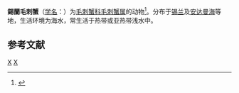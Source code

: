 {{Speciesbox 
| genus = Pilumnus
| species = ceylonicus
| authority = Deb, 1987
}}
'''錫蘭毛刺蟹'''（[[学名|学名]]：{{lang|la|'''''Pilumnus ceylonicus'''''}}）为[[毛刺蟹科|毛刺蟹科]][[毛刺蟹属|毛刺蟹属]]的动物<ref name="WoRMS_442497">{{Cite WoRMS |author=Peter Davie |year=2009 |title=''Pilumnus ceylonicus'' Deb, 1987 |id=442497 |accessdate=2014-04-01 |language=en }}</ref>。分布于[[锡兰|锡兰]]及[[安达曼海|安达曼海]]等地，生活环境为海水，常生活于热带或亚热带浅水中。

==参考文献==
{{reflist}}

{{Taxonbar}}

[[Category:1987年描述的动物|X]]
[[Category:毛刺蟹属|X]]